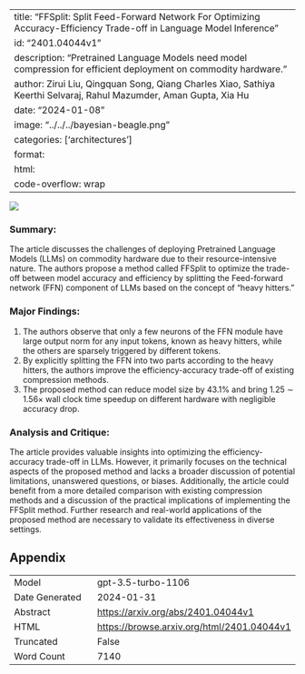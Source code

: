 
---
title: "FFSplit: Split Feed-Forward Network For Optimizing Accuracy-Efficiency Trade-off in Language Model Inference"
id: "2401.04044v1"
description: "Pretrained Language Models need model compression for efficient deployment on commodity hardware."
author: Zirui Liu, Qingquan Song, Qiang Charles Xiao, Sathiya Keerthi Selvaraj, Rahul Mazumder, Aman Gupta, Xia Hu
date: "2024-01-08"
image: "../../../bayesian-beagle.png"
categories: ['architectures']
format:
  html:
    code-overflow: wrap
---

![](None)

### **Summary:**
The article discusses the challenges of deploying Pretrained Language Models (LLMs) on commodity hardware due to their resource-intensive nature. The authors propose a method called FFSplit to optimize the trade-off between model accuracy and efficiency by splitting the Feed-forward network (FFN) component of LLMs based on the concept of "heavy hitters."

### Major Findings:
1. The authors observe that only a few neurons of the FFN module have large output norm for any input tokens, known as heavy hitters, while the others are sparsely triggered by different tokens.
2. By explicitly splitting the FFN into two parts according to the heavy hitters, the authors improve the efficiency-accuracy trade-off of existing compression methods.
3. The proposed method can reduce model size by 43.1% and bring 1.25 ∼ 1.56× wall clock time speedup on different hardware with negligible accuracy drop.

### Analysis and Critique:
The article provides valuable insights into optimizing the efficiency-accuracy trade-off in LLMs. However, it primarily focuses on the technical aspects of the proposed method and lacks a broader discussion of potential limitations, unanswered questions, or biases. Additionally, the article could benefit from a more detailed comparison with existing compression methods and a discussion of the practical implications of implementing the FFSplit method. Further research and real-world applications of the proposed method are necessary to validate its effectiveness in diverse settings.

## Appendix

|          |          |
|----------|----------|
| Model     | gpt-3.5-turbo-1106       |
| Date Generated     | 2024-01-31       |
| Abstract | [https://arxiv.org/abs/2401.04044v1](https://arxiv.org/abs/2401.04044v1)        |
| HTML     | [https://browse.arxiv.org/html/2401.04044v1](https://browse.arxiv.org/html/2401.04044v1)       |
| Truncated       | False       |
| Word Count       | 7140       |